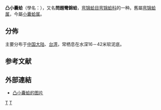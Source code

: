 {{Speciesbox
 | taxon = Saccella confusa
 | authority = (Hanley, 1860)
 | synonyms_ref = {{r|WoRMS_866917}}
 | synonyms =
* ''Leda confusa {{small|Hanley, 1860}}（原來組合）
* ''[[Nuculana|Nuculana]]'' (''Saccella'') ''confusa'' {{small|(Hanley, 1860)}}
* ''Nuculana confusa'' {{small|(Hanley, 1860)}}{{r|shell_2141}}
}}

'''凸小囊蛤'''（學名：{{lang|la|''Saccella confusa''}}），又名'''問題彎錦蛤'''{{r |TaiBIF_314000|TaiBNET_314000}}，[[弯锦蛤目|弯锦蛤目]][[弯锦蛤科|弯锦蛤科]]的一种{{r|shell_2141}}。舊屬[[弯锦蛤属|弯锦蛤属]]{{r|shell_2141|TaiBIF_314000|TaiBNET_314000}}，今屬[[小囊蛤属|小囊蛤属]]{{r|WoRMS_866917}}。

==分佈==
主要分布于[[中国大陆|中国大陆]]、[[台湾|台湾]]{{r|shell_2141}}，常栖息在水深16－42米软泥底{{r|shell_2141}}。

==参考文献==
{{reflist|refs=
<ref name="shell_2141">{{cite web|url=http://shell.sinica.edu.tw/chinese/shellbase_detail.php?science_no=2141|title=国际贝库：凸小囊蛤|publisher=台湾贝类资料库|accessdate=2009-08-11|archive-date=2016-03-04|archive-url=https://web.archive.org/web/20160304115952/http://shell.sinica.edu.tw/chinese/shellbase_detail.php?science_no=2141|dead-url=no}}</ref>
<ref name="TaiBIF_314000">{{TaiBIF| zh=問題彎錦蛤 | id=314000 | binomial=Nuculana confusa | authority=Hanley, 1860 | var= | accessdate=2013-01-24}}</ref>
<ref name="TaiBNET_314000">{{TaiBNET| zh=問題彎錦蛤 | id=314000 | binomial=Nuculana confusa | authority=Hanley, 1860 | var= | accessdate=2013-01-24}}</ref>
<ref name="WoRMS_866917">{{WoRMS |id=866917 |title=''Saccella confusa'' (Hanley, 1860) |}}</ref>
}}

==外部連結==
* [https://livedoor.blogimg.jp/kudamaki2019/imgs/8/8/88eaf83b.jpg 凸小囊蛤的图片] {{Wayback|url=https://livedoor.blogimg.jp/kudamaki2019/imgs/8/8/88eaf83b.jpg |date=20220128044647 }}

{{Taxonbar|from=Q10896489}}

[[Category:小囊蛤属|T]]
[[Category:1860年描述的动物|T]]